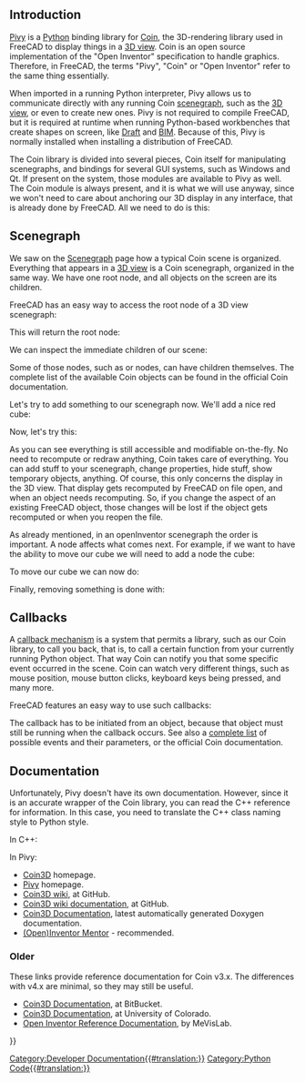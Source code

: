 <languages/>

{{Docnav
|[[Scenegraph|Scenegraph]]
|[[PySide|PySide]]
}}

{{TOCright}}

==Introduction==

[[Pivy|Pivy]] is a [[Python|Python]] binding library for [https://github.com/coin3d Coin], the 3D-rendering library used in FreeCAD to display things in a [[3D_view|3D view]]. Coin is an open source implementation of the "Open Inventor" specification to handle graphics. Therefore, in FreeCAD, the terms "Pivy", "Coin" or "Open Inventor" refer to the same thing essentially.

When imported in a running Python interpreter, Pivy allows us to communicate directly with any running Coin [[Scenegraph|scenegraph]], such as the [[3D_view|3D view]], or even to create new ones. Pivy is not required to compile FreeCAD, but it is required at runtime when running Python-based workbenches that create shapes on screen, like [[Draft_Workbench|Draft]] and [[BIM_Workbench|BIM]]. Because of this, Pivy is normally installed when installing a distribution of FreeCAD.

The Coin library is divided into several pieces, Coin itself for manipulating scenegraphs, and bindings for several GUI systems, such as Windows and Qt. If present on the system, those modules are available to Pivy as well. The Coin module is always present, and it is what we will use anyway, since we won't need to care about anchoring our 3D display in any interface, that is already done by FreeCAD. All we need to do is this:

{{Code|code=
from pivy import coin
}}

==Scenegraph==

We saw on the [[Scenegraph]] page how a typical Coin scene is organized. Everything that appears in a [[3D_view|3D view]] is a Coin scenegraph, organized in the same way. We have one root node, and all objects on the screen are its children.

FreeCAD has an easy way to access the root node of a 3D view scenegraph:

{{Code|code=
sg = FreeCADGui.ActiveDocument.ActiveView.getSceneGraph()
print(sg)
}}

This will return the root node:

{{Code|code=
<pivy.coin.SoSelection; proxy of <Swig Object of type 'SoSelection *' at 0x360cb60> >
}}

We can inspect the immediate children of our scene:

{{Code|code=
for node in sg.getChildren():
    print(node)
}}

Some of those nodes, such as {{incode|SoSeparator}} or {{incode|SoGroup}} nodes, can have children themselves. The complete list of the available Coin objects can be found in the official Coin documentation.

Let's try to add something to our scenegraph now. We'll add a nice red cube:

{{Code|code=
col = coin.SoBaseColor()
col.rgb = (1, 0, 0)
cub = coin.SoCube()
myCustomNode = coin.SoSeparator()
myCustomNode.addChild(col)
myCustomNode.addChild(cub)
sg.addChild(myCustomNode)
}}

Now, let's try this:

{{Code|code=
col.rgb = (1, 1, 0)
}}

As you can see everything is still accessible and modifiable on-the-fly. No need to recompute or redraw anything, Coin takes care of everything. You can add stuff to your scenegraph, change properties, hide stuff, show temporary objects, anything. Of course, this only concerns the display in the 3D view. That display gets recomputed by FreeCAD on file open, and when an object needs recomputing. So, if you change the aspect of an existing FreeCAD object, those changes will be lost if the object gets recomputed or when you reopen the file.

As already mentioned, in an openInventor scenegraph the order is important. A node affects what comes next. For example, if we want to have the ability to move our cube we will need to add a {{incode|SoTranslation}} node {{Emphasis|before}} the cube:

{{Code|code=
col = coin.SoBaseColor()
col.rgb = (1, 0, 0)
trans = coin.SoTranslation()
trans.translation.setValue([0, 0, 0])
cub = coin.SoCube()
myCustomNode = coin.SoSeparator()
myCustomNode.addChild(col)
myCustomNode.addChild(trans)
myCustomNode.addChild(cub)
sg.addChild(myCustomNode)
}}

To move our cube we can now do:

{{Code|code=
trans.translation.setValue([2, 0, 0])
}}

Finally, removing something is done with:

{{Code|code=
sg.removeChild(myCustomNode)
}}
{{Top}}
==Callbacks==

A [http://en.wikipedia.org/wiki/Callback_%28computer_science%29 callback mechanism] is a system that permits a library, such as our Coin library, to call you back, that is, to call a certain function from your currently running Python object. That way Coin can notify you that some specific event occurred in the scene. Coin can watch very different things, such as mouse position, mouse button clicks, keyboard keys being pressed, and many more.

FreeCAD features an easy way to use such callbacks:

{{Code|code=
from pivy import coin

class ButtonTest:
    def __init__(self):
        self.view = FreeCADGui.ActiveDocument.ActiveView
        self.callback = self.view.addEventCallbackPivy(coin.SoMouseButtonEvent.getClassTypeId(), self.getMouseClick) 

    def getMouseClick(self, event_cb):
        event = event_cb.getEvent()
        if event.getState() == coin.SoMouseButtonEvent.DOWN:
            print("Alert!!! A mouse button has been improperly clicked!!!")
            self.view.removeEventCallbackPivy(coin.SoMouseButtonEvent.getClassTypeId(), self.callback)

ButtonTest()
}}

The callback has to be initiated from an object, because that object must still be running when the callback occurs.
See also a [[Code_snippets#Observe_mouse_events_in_the_3D_viewer_via_Python|complete list]] of possible events and their parameters, or the official Coin documentation.
{{Top}}
==Documentation== 

Unfortunately, Pivy doesn't have its own documentation. However, since it is an accurate wrapper of the Coin library, you can read the C++ reference for information. In this case, you need to translate the C++ class naming style to Python style.

In C++:

{{Code|code=
SoFile::getClassTypeId()
}}

In Pivy:

{{Code|code=
SoFile.getClassId()
}}

* [https://github.com/coin3d Coin3D] homepage.
* [https://github.com/coin3d/pivy Pivy] homepage.
* [https://github.com/coin3d/coin/wiki Coin3D wiki], at GitHub.
* [https://github.com/coin3d/coin/wiki/Documentation Coin3D wiki documentation], at GitHub.
* [https://coin3d.github.io/Coin/html/ Coin3D Documentation], latest automatically generated Doxygen documentation.
* [https://webdocs.cs.ualberta.ca/~graphics/books/mentor.pdf (Open)Inventor Mentor] - recommended.

=== Older ===

These links provide reference documentation for Coin v3.x. The differences with v4.x are minimal, so they may still be useful.

* [https://coin3d.bitbucket.io/Coin/index.html Coin3D Documentation], at BitBucket.
* [https://grey.colorado.edu/coin3d/index.html Coin3D Documentation], at University of Colorado.
* [https://mevislabdownloads.mevis.de/docs/current/MeVis/ThirdParty/Documentation/Publish/OpenInventorReference/index.html Open Inventor Reference Documentation], by MeVisLab.
{{Top}}

{{Docnav
|[[Scenegraph|Scenegraph]]
|[[PySide|PySide]]
}}

{{Powerdocnavi{{#translation:}}}}
[[Category:Developer Documentation{{#translation:}}]]
[[Category:Python Code{{#translation:}}]]